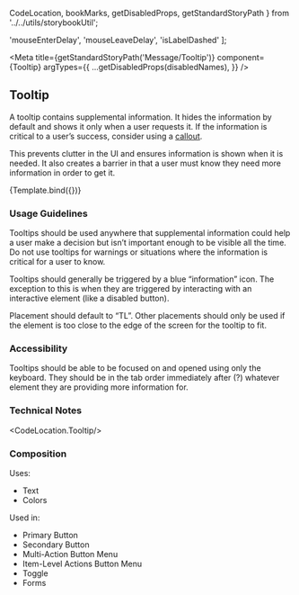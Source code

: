   CodeLocation,
  bookMarks,
  getDisabledProps,
  getStandardStoryPath
} from '../../utils/storybookUtil';

  'mouseEnterDelay',
  'mouseLeaveDelay',
  'isLabelDashed'
  ];

<Meta
  title={getStandardStoryPath('Message/Tooltip')}
  component={Tooltip}
  argTypes={{
    ...getDisabledProps(disabledNames),
  }}
/>

## Tooltip
A tooltip contains supplemental information. It hides the information by default and shows it only when a user requests
it. If the information is critical to a user’s success, consider using a <a href={bookMarks.CALLOUT}>callout</a>.

This prevents clutter in the UI and ensures information is shown when it is needed. It also creates a barrier in that a
user must know they need more information in order to get it.


<Canvas>
  <Story
    name="Tooltip"
    args={{
      tooltipContent: 'I’m a tooltip. Hopefully I’m helpful',
      placement: 'topLeft'
    }}
  >
    {Template.bind({})}
  </Story>
</Canvas>

### Usage Guidelines
Tooltips should be used anywhere that supplemental information could help a user make a decision but isn’t important
enough to be visible all the time. Do not use tooltips for warnings or situations where the information is critical for
a user to know.

Tooltips should generally be triggered by a blue “information” icon. The exception to this is when they are triggered by
interacting with an interactive element (like a disabled button).

Placement should default to “TL”. Other placements should only be used if the element is too close to the edge of the
screen for the tooltip to fit.

### Accessibility
Tooltips should be able to be focused on and opened using only the keyboard. They should be in the tab order immediately
after (?) whatever element they are providing more information for.

### Technical Notes
<CodeLocation.Tooltip/>

### Composition
Uses:
* Text
* Colors

Used in:
* Primary Button
* Secondary Button
* Multi-Action Button Menu
* Item-Level Actions Button Menu
* Toggle
* Forms
